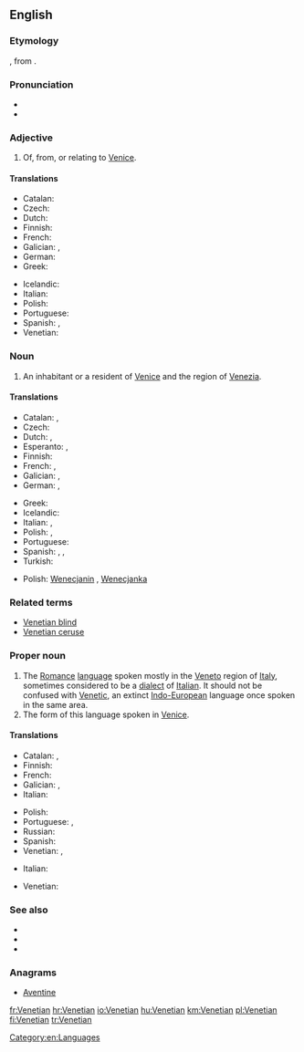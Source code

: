 ==English==

===Etymology===
{{suffix|Venetia|an}}, from {{etyl|la|en}} {{term|Venetia|lang=la||Venice}}.

===Pronunciation===
* {{IPA|/vəˈniʃən/}}
* {{rhymes|iːʃən}}

===Adjective===
{{en-adj|-}}

# Of, from, or relating to [[Venice]].

====Translations====
{{trans-top|relating to Venice}}
* Catalan: {{t-|ca|venecià}}
* Czech: {{t+|cs|benátský}}
* Dutch: {{t+|nl|Venetiaans}}
* Finnish: {{t+|fi|venetsialainen}}
* French: {{t+|fr|vénitien}}
* Galician: {{t-|gl|veneciano}}, {{t+|gl|véneto}}
* German: {{t+|de|venezianisch}}
* Greek: {{t+|el|βενετσιάνικος|tr=venetsiánikos}}
{{trans-mid}}
* Icelandic: {{t-|is|feneyskur}}
* Italian: {{t+|it|veneziano}}
* Polish: {{t+|pl|wenecki}}
* Portuguese: {{t+|pt|veneziano}}
* Spanish: {{t+|es|veneciano}}, {{t+|es|véneto}}
* Venetian: {{tø|vec|venessian}}
{{trans-bottom}}

===Noun===
{{en-noun}}

# An inhabitant or a resident of [[Venice]] and the region of [[Venezia]].

====Translations====
{{trans-top|inhabitant of Venice (city)}}
* Catalan: {{t-|ca|venecià|m}}, {{t-|ca|veneciana|f}}
* Czech: {{t-|cs|Benátčan|m}}
* Dutch: {{t+|nl|Venetiaan|m}}, {{t+|nl|Venetiaanse|f}}
* Esperanto: {{t-|eo|veneciano}} {{qualifier|man or woman}}, {{t-|eo|venecianino}} {{qualifier|woman}}
* Finnish: {{t+|fi|venetsialainen}}
* French: {{t-|fr|Vénitien|m}}, {{t-|fr|Vénitienne|f}}
* Galician: {{t-|gl|veneciano|m}}, {{t+|gl|véneto|m}}
* German: {{t+|de|Venezianer|m}}, {{t+|de|Venezianerin|f}}
{{trans-mid}}
* Greek: {{t-|el|Βενετσιάνος|m|tr=Venetsiános}}
* Icelandic: {{t-|is|Feneyingur|m}}
* Italian: {{t+|it|veneziano|m}}, {{t+|it|veneziana|f}}
* Polish: {{t+|pl|wenecjanin|m}}, {{t+|pl|wenecjanka|f}}
* Portuguese: {{t+|pt|veneziano|m}}
* Spanish: {{t+|es|veneciano|m}}, {{t+|es|veneciana|f}}, {{t+|es|véneto|m}}
* Turkish: {{t-|tr|Venedikli}}
{{trans-bottom}}

{{trans-top|inhabitant of Venice (region)}}
* Polish: [[Wenecjanin]] {{m}}, [[Wenecjanka]] {{f}}
{{trans-mid}}
{{trans-bottom}}

===Related terms===
* [[Venetian blind]]
* [[Venetian ceruse]]

===Proper noun===
{{en-proper noun}}
{{wikipedia|Venetian language}}

# The [[Romance]] [[language]] spoken mostly in the [[Veneto]] region of [[Italy]], sometimes considered to be a [[dialect]] of [[Italian]]. It should not be confused with [[Venetic]], an extinct [[Indo-European]] language once spoken in the same area.
# The form of this language spoken in [[Venice]].

====Translations====
{{trans-top|Romance language}}
* Catalan: {{t-|ca|venecià|m}}, {{t-|ca|vènet|m}}
* Finnish: {{t+|fi|venetsia}}
* French: {{t+|fr|vénitien|m}}
* Galician: {{t-|gl|veneciano|m}}, {{t+|gl|véneto|m}}
* Italian: {{t+|it|veneto|m}}
{{trans-mid}}
* Polish: {{t+|pl|wenecki|m}}
* Portuguese: {{t+|pt|vêneto|m}}, {{t+|pt|veneziano|m}}
* Russian: {{t+|ru|венетский|tr=venetskij|sc=Cyrl}}
* Spanish: {{t+|es|veneciano|m}}
* Venetian: {{tø|vec|vèneto|m}}, {{tø|vec|łéngua vèneta|f}}
{{trans-bottom}}

{{trans-top|form spoken in Venice}}
* Italian: {{t+|it|veneziano|m}}
{{trans-mid}}
* Venetian: {{tø|vec|venesian}}
{{trans-bottom}}

===See also===
* {{langcat}}
* {{pedialite|Venetian language}}
* {{ISO 639|link=Linguist List||lang=Venetic|code=vec}}

===Anagrams===
* [[Aventine#English|Aventine]]

[[Category:en:Languages]]

[[fr:Venetian]]
[[hr:Venetian]]
[[io:Venetian]]
[[hu:Venetian]]
[[km:Venetian]]
[[pl:Venetian]]
[[fi:Venetian]]
[[tr:Venetian]]